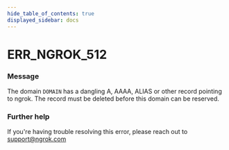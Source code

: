 ```yaml
---
hide_table_of_contents: true
displayed_sidebar: docs
---
```



# ERR_NGROK_512

### Message
The domain `DOMAIN` has a dangling A, AAAA, ALIAS or other record pointing to ngrok. The record must be deleted before this domain can be reserved.

<ErrorDetails error='err_ngrok_512' />


### Further help
If you're having trouble resolving this error, please reach out to [support@ngrok.com](mailto:support@ngrok.com?subject=Help%20with%20ERR_NGROK_512)

